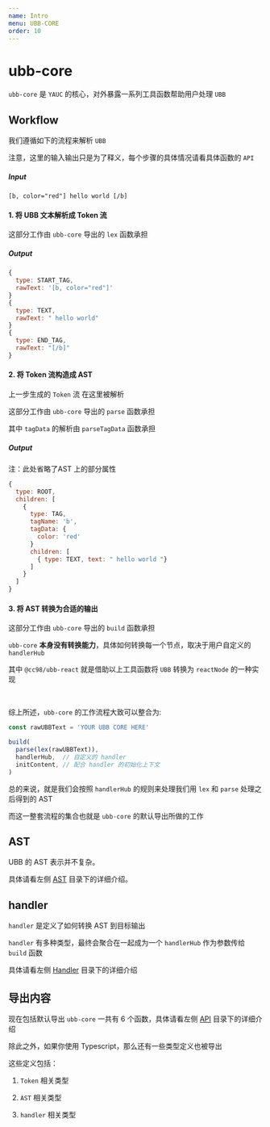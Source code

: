 ```yaml
---
name: Intro
menu: UBB-CORE
order: 10
---
```



# ubb-core

`ubb-core` 是 `YAUC` 的核心，对外暴露一系列工具函数帮助用户处理 `UBB`


## Workflow

我们遵循如下的流程来解析 `UBB`

注意，这里的输入输出只是为了释义，每个步骤的具体情况请看具体函数的 `API`


##### Input

```text
[b, color="red"] hello world [/b]
```

#### 1. 将 UBB 文本解析成 Token 流

这部分工作由 `ubb-core` 导出的 `lex` 函数承担

##### Output

```js
{
  type: START_TAG,
  rawText: '[b, color="red"]'
}
{
  type: TEXT,
  rawText: " hello world"
}
{
  type: END_TAG,
  rawText: "[/b]"
}
```

#### 2. 将 Token 流构造成 AST

上一步生成的 `Token` 流 在这里被解析

这部分工作由 `ubb-core` 导出的 `parse` 函数承担

其中 `tagData` 的解析由 `parseTagData` 函数承担

##### Output

注：此处省略了AST 上的部分属性

```js
{
  type: ROOT,
  children: [
    {
      type: TAG,
      tagName: 'b',
      tagData: {
        color: 'red'
      }
      children: [
        { type: TEXT, text: " hello world "}
      ]
    }
  ]
}
```

#### 3. 将 AST 转换为合适的输出

这部分工作由 `ubb-core` 导出的 `build` 函数承担

`ubb-core` **本身没有转换能力**，具体如何转换每一个节点，取决于用户自定义的 `handlerHub`

其中 `@cc98/ubb-react` 就是借助以上工具函数将 `UBB` 转换为 `reactNode` 的一种实现


<br />

综上所述，`ubb-core` 的工作流程大致可以整合为:

```js
const rawUBBText = 'YOUR UBB CORE HERE'

build(
  parse(lex(rawUBBText)),
  handlerHub,  // 自定义的 handler
  initContent, // 配合 handler 的初始化上下文
)
```

总的来说，就是我们会按照 `handlerHub` 的规则来处理我们用 `lex` 和 `parse` 处理之后得到的 AST


而这一整套流程的集合也就是 `ubb-core` 的默认导出所做的工作


## AST

UBB 的 AST 表示并不复杂。

具体请看左侧 [AST](/ubb-core-ast) 目录下的详细介绍。


## handler

`handler` 是定义了如何转换 AST 到目标输出

`handler` 有多种类型，最终会聚合在一起成为一个 `handlerHub` 作为参数传给 `build` 函数

具体请看左侧 [Handler](/ubb-core-handler) 目录下的详细介绍


## 导出内容

现在包括默认导出 `ubb-core` 一共有 6 个函数，具体请看左侧 [API](/ubb-core-api) 目录下的详细介绍

除此之外，如果你使用 Typescript，那么还有一些类型定义也被导出

这些定义包括：

1. `Token` 相关类型

2. `AST` 相关类型

3. `handler` 相关类型

